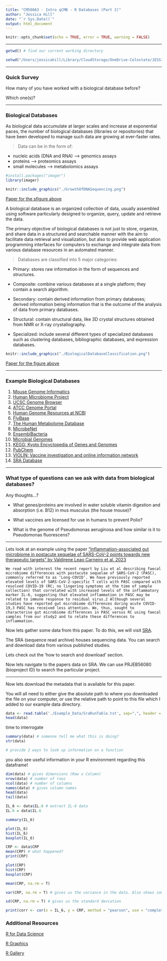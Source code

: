 ```yaml
---
title: "CM580A3 - Intro qCMB - R Databases (Part 2)"
author: "Jessica Hill"
date: "`r Sys.Date()`"
output: html_document
---
```


```r
knitr::opts_chunk$set(echo = TRUE, error = TRUE, warning = FALSE)
```
---

```r
getwd() # find our current working directory 

setwd("/Users/jessicahill/Library/CloudStorage/OneDrive-Colostate/JESSICA/CSU/BMB/ONISH_LAB/PROJECTS/PROGRAMMING/Intro_qCMB_class/2023_qCMB_class") # set the directory we want as our current working directory 
```

---

### Quick Survey

How many of you have worked with a biological database before? 

Which one(s)? 

---

### Biological Databases

As biological data accumulate at larger scales and increase at exponential paces, the number of biological databases (libraries or repositories) that have been developed to manage such data are growing at ever-faster rates. 

> Data can be in the form of: 

* nucleic acids (DNA and RNA) --> genomics assays
* proteins --> proteomics assays 
* small molecules --> metabolomics assays 

```r
#install.packages("imager")
library(imager)

knitr::include_graphics("./GrowthOfDNASequencing.png")
```

[Paper for the sfigure above](https://journals.plos.org/plosbiology/article?id=10.1371/journal.pbio.1002195)

A biological database is an organized collection of data, usually assembled using software particularly designed to organize, query, update and retrieve the data.

The primary objective of biological databases is not just to store, organize, and share data in a structured and searchable manner with the aim to facilitate data retrieval and visualization, but also to provide web application programming interfaces for computers to exchange and integrate data from various database resources in an automated manner.

> Databases are classified into 5 major categories:

* Primary: stores raw information in the form of sequences and structures.

* Composite: combine various databases at a single platform; they contain a search algorithm. 

* Secondary: contain derived information from primary databases; derived information being information that is the outcome of the analysis of data from primary databases. 

* Structural: contain structural data, like 3D crystal structures obtained from NMR or X-ray crystallography. 

* Specialized: include several different types of specialized databases such as clustering databases, bibliographic databases, and expression databases. 

```r
knitr::include_graphics("./BiologicalDatabaseClassification.png")
```

[Paper for the figure above](https://www.sciencedirect.com/science/article/pii/B9780323897754000213)

---

### Example Biological Databases

1. [Mouse Genome Informatics](http://www.informatics.jax.org/)
2. [Human Microbiome Project](https://hmpdacc.org/)
3. [UCSC Genome Browser](https://genome.ucsc.edu/)
4. [ATCC Genome Portal](https://genomes.atcc.org/?_ga=2.36707625.827873597.1643044790-1176553054.1640723221)
5. [Human Genome Resources at NCBI](https://www.ncbi.nlm.nih.gov/genome/guide/human/) 
6. [FlyBase](https://flybase.org/) 
7. [The Human Metabolome Database](https://hmdb.ca/)
8. [MicrobeNet](https://www.cdc.gov/microbenet/index.html)
9. [EnsemblBacteria](https://bacteria.ensembl.org/index.html)
10. [Microbial Genomes](https://www.ncbi.nlm.nih.gov/genome/microbes/)
11. [KEGG: Kyoto Encyclopedia of Genes and Genomes](https://www.genome.jp/kegg/)
12. [PubChem](https://pubchem.ncbi.nlm.nih.gov/)
13. [VIOLIN: Vaccine investigation and online information network](http://www.violinet.org/)
14. [SRA Database](https://www.ncbi.nlm.nih.gov/sra) 

---

### What type of questions can we ask with data from biological databases?

Any thoughts...?

- What genes/proteins are involved in water soluble vitamin digestion and absorption (i.e. B12) in mus musculus (the house mouse)?

- What vaccines are licensed for use in humans to prevent Polio?

- What is the genome of Pseudomonas aeruginosa and how similar is it to Pseudomonas fluorescens?

---

Lets look at an example using the paper ["Inflammation-associated gut microbiome in postacute sequelae of SARS-CoV-2 points towards new therapeutic targets" by Valdirene Leao Carneiro et al. 2023](https://gut.bmj.com/content/early/2023/01/29/gutjnl-2022-328757.long)

```
We read with interest the recent report by Liu et al describing faecal microbiome differences with postacute sequelae of SARS-CoV-2 (PASC), commonly referred to as ‘Long-COVID’. We have previously reported elevated levels of SARS-CoV-2-specific T cells with PASC compared with resolved COVID-19 (RC; no lingering symptoms at the time of sample collection) that correlated with increased levels of the inflammatory marker IL-6, suggesting that elevated inflammation in PASC may be related to immune response to residual virus.2 Although several studies have reported gut microbiome differences during acute COVID-19,3 PASC has received less attention. We, thus, sought to characterise gut microbiome differences in PASC versus RC using faecal samples from our study2 and to relate these differences to inflammation.
```

Now lets gather some data from this paper. To do this, we will visit [SRA](https://www.ncbi.nlm.nih.gov/sra/ERX9763720[accn]). 

The SRA (sequence read archive) houses sequencing data. You can search and download data from various published studies. 

Lets check out the 'how to search and download' section.

Now lets navigate to the papers data on SRA. We can use PRJEB56080 (bioproject ID) to search the particular project. 

---

Now lets download the metadata that is available for this paper.

You will all need to either give the absolute path to where you downloaded the file on your computer, or use the relative path to point to this file which I added to our example data directory. 
```r
data <- read.table('./Example_Data/SraRunTable.txt', sep=",", header = T)
head(data)
```


time to interrogate
```r
summary(data) # someone tell me what this is doing?
str(data) 

# provide 2 ways to look up information on a function
```

you also see useful information in your R environment regarding this dataframe!

```r
dim(data) # gives dimensions (Row x Column)
nrow(data) # number of rows
ncol(data) # number of columns
names(data) # gives column names
head(data)
tail(data)
```

```r
IL_6 <- data$IL.6 # extract IL-6 data
IL.6 = data$IL.6

summary(IL_6)

plot(IL_6)
hist(IL_6)
boxplot(IL_6)
```

```r
CRP <- data$CRP
mean(CRP) # what happened?
print(CRP)

plot(CRP)
hist(CRP)
boxplot(CRP)

mean(CRP, na.rm = T) 
```

```r
var(CRP, na.rm = T) # gives us the variance in the data. Also shows some other useful functions

sd(CRP, na.rm = T) # gives us the standard deviation
```

```r
print(corr <- cor(x = IL_6, y = CRP, method = "pearson", use = "complete.obs"))
```


### Additional Resources

[R for Data Science](https://r4ds.hadley.nz/data-visualize.html)

[R Graphics](https://r-graphics.org/)

[R Gallery](https://r-graph-gallery.com/)

